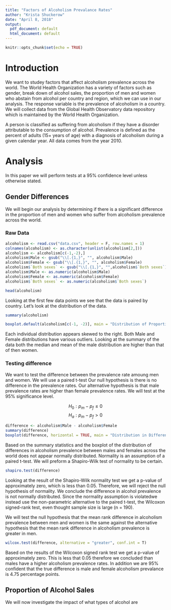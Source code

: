```yaml
---
title: "Factors of Alcoholism Prevalance Rates"
author: "Krista Shuckerow"
date: "April 8, 2018"
output:
  pdf_document: default
  html_document: default
---
```


```r
knitr::opts_chunk$set(echo = TRUE)
```

# Introduction

We want to studey factors that affect alcoholism prevalence across the world. The World Health Organization has a variety of factors such as gender, break down of alcohol sales, the proportion of men and women who abstain from alcohol per country and region, which we can use in our analysis. The response variable is the prevalence of alcoholism in a country. We will collect data from the Global Health Observatory data repository which is maintained by the World Health Organization. 

A person is classified as suffering from alcoholism if they have a disorder attributable to the consumption of alcohol. Prevalence is defined as the percent of adults (15+ years of age) with a diagnosis of alcoholism during a given calendar year. All data comes from the year 2010.


# Analysis 

In this paper we will perform tests at a 95% confidence level unless otherwise stated. 

## Gender Differences

We will begin our analysis by determining if there is a significant difference in the proportion of men and women who suffer from alcoholism prevalence across the world. 

### Raw Data

```r
alcoholism <- read.csv("data.csv", header = F, row.names = 1)
colnames(alcoholism) <- as.character(unlist(alcoholism[2,]))
alcoholism <- alcoholism[c(-1,-2),]
alcoholism$Male <- gsub("\\[.{1,}", "", alcoholism$Male)
alcoholism$Female <- gsub("\\[.{1,}", "", alcoholism$Female)
alcoholism$`Both sexes` <- gsub("\\[.{1,}", "",alcoholism$`Both sexes`)
alcoholism$Male <- as.numeric(alcoholism$Male)
alcoholism$Female <- as.numeric(alcoholism$Female)
alcoholism$`Both sexes` <- as.numeric(alcoholism$`Both sexes`)

head(alcoholism)
```

Looking at the first few data points we see that the data is paired by country. Let's look at the distribution of the data. 


```r
summary(alcoholism)

boxplot.default(alcoholism[c(-1, -2)], main = "Distribution of Proportion Suffering From Alcoholism", horizontal = T)

```

Each individual distribution appears skewed to the right. Both Male and Female distributions have various outliers. Looking at the summary of the data both the median and mean of the male distribution are higher than that of then women. 

### Testing difference

We want to test the difference between the prevalence rate amoung men and women. We will use a paired t-test Our null hypothesis is there is no difference in the prevalence rates. Our alternative hypothesis is that male prevalence rates are higher than female prevalence rates. We will test at the 95% significance level. 

$$H_0: p_m - p_f \leq  0$$
$$H_a: p_m - p_f > 0 $$ 

```r
difference <- alcoholism$Male - alcoholism$Female
summary(difference)
boxplot(difference, horizontal = TRUE, main = "Distribution in Difference of Alcoholism Prevalence")
```

Based on the summary statistics and the boxplot of the distribution of differences in alcoholism prevalence between males and females across the world does not appear normally distributed. Normality is an assumption of a paired t-test. We will preform a Shapiro-Wilk test of normality to be certain. 

```r
shapiro.test(difference)
```

Looking at the result of the Shapiro-Wilk normality test we get a p-value of approximately zero, which is less than 0.05. Therefore, we will reject the null hypothesis of normality. We conclude the difference in alcohol prevalence is not normally distributed. Since the normality assumption is violatedwe instead use the non-parametric alternative to the paired t-test, the Wilcoxon signed-rank test, even thought sample size is large (n = 190).

We will test the null hypothesis that the mean rank difference in alcoholism prevalence between men and women is the same against the alternative hypothesis that the mean rank difference in alcoholism prevalence is greater in men. 

```r
wilcox.test(difference, alternative = "greater", conf.int = T)
```

Based on the results of the Wilcoxon signed rank test we get a p-value of approximately zero. This is less that 0.05 therefore we concluded than males have a higher alcoholism prevalence rates. In addition we are 95% confident that the true difference is male and female alcoholism prevalance is 4.75 percentage points.

## Proportion of Alcohol Sales

We will now investigate the impact of what types of alcohol are 